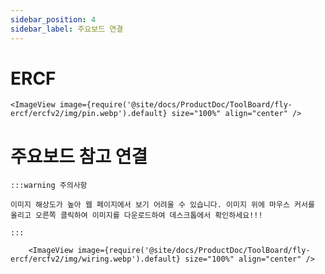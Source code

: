 ```yaml
---
sidebar_position: 4
sidebar_label: 주요보드 연결
---
```


# ERCF

    <ImageView image={require('@site/docs/ProductDoc/ToolBoard/fly-ercf/ercfv2/img/pin.webp').default} size="100%" align="center" />


# 주요보드 참고 연결

    :::warning 주의사항

    이미지 해상도가 높아 웹 페이지에서 보기 어려울 수 있습니다. 이미지 위에 마우스 커서를 올리고 오른쪽 클릭하여 이미지를 다운로드하여 데스크톱에서 확인하세요!!!

    :::

        <ImageView image={require('@site/docs/ProductDoc/ToolBoard/fly-ercf/ercfv2/img/wiring.webp').default} size="100%" align="center" />
